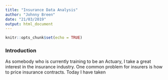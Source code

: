 ```yaml
---
title: "Insurance Data Analysis"
author: "Johnny Breen"
date: "21/03/2019"
output: html_document
---
```


```r
knitr::opts_chunk$set(echo = TRUE)
```

### Introduction

As somebody who is currently training to be an Actuary, I take a great interest in the insurance industry. One common problem for insurers is how to price insurance contracts. Today I have taken
